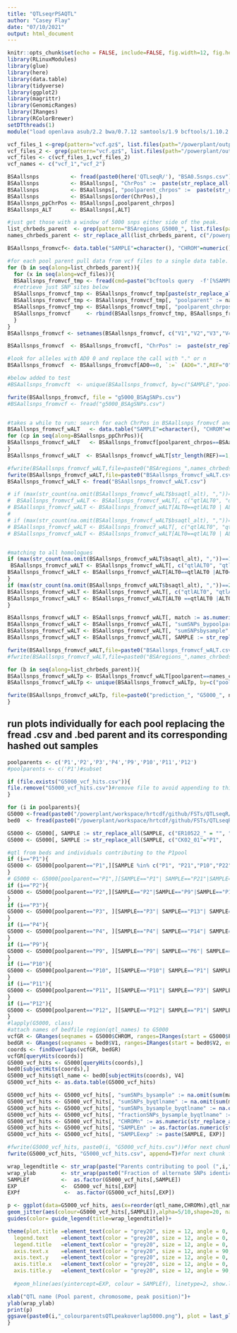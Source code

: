```yaml
---
title: "QTLseqrPSAQTL"
author: "Casey Flay"
date: "07/10/2021"
output: html_document
---
```


```r
knitr::opts_chunk$set(echo = FALSE, include=FALSE, fig.width=12, fig.height=8, fig.path='Figs/')
library(RLinuxModules)
library(glue)
library(here)
library(data.table)
library(tidyverse)
library(ggplot2)
library(magrittr)
library(GenomicRanges)
library(IRanges)
library(RColorBrewer)
setDTthreads(1)
module("load openlava asub/2.2 bwa/0.7.12 samtools/1.9 bcftools/1.10.2 vcftools")
```

```r
vcf_files_1 <-grep(pattern="vcf.gz$", list.files(path="/powerplant/output/genomic/plant/Actinidia/chinensis/Resequencing/Variants/Russell_V2a.chromosomes.and.unassigned/ER10522", full.names=T), invert=F, value=T)
vcf_files_2 <- grep(pattern="vcf.gz$", list.files(path="/powerplant/output/genomic/plant/Actinidia/chinensis/Resequencing/Variants/Russell_V2a.chromosomes.and.unassigned/ER10400_and_SRA", full.names=T), invert=F, value=T)
vcf_files <- c(vcf_files_1,vcf_files_2)
vcf_names <- c("vcf_1","vcf_2")

BSAallsnps          <- fread(paste0(here('QTLseqR/'), "BSA0.5snps.csv"))#or BSA0.05snps.csv
BSAallsnps          <- BSAallsnps[, "ChrPos" :=  paste(str_replace_all(CHROM, "chr",""), POS, sep=".")]
BSAallsnps          <- BSAallsnps[, "poolparent_chrpos" :=  paste(str_replace_all(parent, "_bsa",""),CHROM, POS, sep=".")]
BSAallsnps          <- BSAallsnps[order(ChrPos),]
BSAallsnps_ppChrPos <- BSAallsnps[,poolparent_chrpos]
BSAallsnps_ALT      <- BSAallsnps[,ALT]

#just get those with a window of 5000 snps either side of the peak.
list_chrbeds_parent  <- grep(pattern="BSAregions_G5000_", list.files(path=here("QTLseqR"), full.names=T), invert=F, value=T)
names_chrbeds_parent <- str_replace_all(list_chrbeds_parent, c("/powerplant/workspace/hrtcdf/github/FSTs/QTLseqR/BSAregions_"="", "_bsa.bed"="", "G5000_"=""))

BSAallsnps_fromvcf<- data.table("SAMPLE"=character(), "CHROM"=numeric(), "POS"=numeric(), "REF"=character(), "ALT0"=character(), "ALT1"=character(), "ALT2"=character(), "AD"=character(), "AD0"=numeric(), "AD1"=numeric(), "poolparent"=character(), "poolparent_chrpos"=character())

#for each pool parent pull data from vcf files to a single data table.
for (b in seq(along=list_chrbeds_parent)){
  for (x in seq(along=vcf_files)){
  BSAallsnps_fromvcf_tmp <- fread(cmd=paste("bcftools query  -f'[%SAMPLE \t%CHROM \t%POS \t%REF \t%ALT{0} \t%ALT{1} \t%ALT{2} \t%AD \t%AD{0} \t%AD{1} \n]'",paste0("-R '",list_chrbeds_parent[b],"'"), vcf_files[x]), fill=F)
  #retrieve just SNP sites below
  BSAallsnps_fromvcf_tmp <- BSAallsnps_fromvcf_tmp[paste(str_replace_all(V2, "chr",""), V3, sep=".") %in% na.omit(BSAallsnps$ChrPos),]
  BSAallsnps_fromvcf_tmp <- BSAallsnps_fromvcf_tmp[, "poolparent" := names_chrbeds_parent[b]] 
  BSAallsnps_fromvcf_tmp <- BSAallsnps_fromvcf_tmp[, "poolparent_chrpos" := paste(poolparent, V2, V3, sep=".")]
  BSAallsnps_fromvcf     <- rbind(BSAallsnps_fromvcf_tmp, BSAallsnps_fromvcf, use.names=FALSE)
  }
}
BSAallsnps_fromvcf <- setnames(BSAallsnps_fromvcf, c("V1","V2","V3","V4","V5","V6","V7","V8","V9","V10","poolparent", "poolparent_chrpos"), c("SAMPLE","CHROM", "POS", "REF", "ALT0", "ALT1", "ALT2","AD", "AD0", "AD1", "poolparent","poolparent_chrpos"))

BSAallsnps_fromvcf  <- BSAallsnps_fromvcf[, "ChrPos" :=  paste(str_replace_all(CHROM, "chr",""), POS, sep=".")]

#look for alleles with AD0 0 and replace the call with "." or n
BSAallsnps_fromvcf  <- BSAallsnps_fromvcf[AD0==0, `:=` (AD0=".",REF="0")][AD1==0, `:=` (AD1="n",ALT0=".")][AD==".", `:=` (REF=".",ALT0=".",ALT1=".")]

#below added to test
#BSAallsnps_fromvcft  <- unique(BSAallsnps_fromvcf, by=c("SAMPLE","poolparent","ChrPos"))

fwrite(BSAallsnps_fromvcf, file = "g5000_BSAgSNPs.csv")
#BSAallsnps_fromvcf <- fread("g5000_BSAgSNPs.csv")


#takes a while to run: search for each ChrPos in BSAallsnps_fromvcf and apply the alternate to the data.table. 
BSAallsnps_fromvcf_wALT   <- data.table("SAMPLE"=character(), "CHROM"=numeric(), "POS"=numeric(), "REF"=character(), "ALT0"=character(), "ALT1"=character(), "ALT2"=character(), "AD"=character(), "AD0"=numeric(), "AD1"=numeric(), "ChrPos"=numeric(), "bsaqtl_alt"=character(), "poolparent"=character(),"poolparent_chrpos"=character())
for (cp in seq(along=BSAallsnps_ppChrPos)){
BSAallsnps_fromvcf_wALT   <- BSAallsnps_fromvcf[poolparent_chrpos==BSAallsnps_ppChrPos[cp], "bsaqtl_alt" := BSAallsnps_ALT[cp]]
}
BSAallsnps_fromvcf_wALT  <- BSAallsnps_fromvcf_wALT[str_length(REF)==1,] #take out long reference allele strings

#fwrite(BSAallsnps_fromvcf_wALT,file=paste0("BSAregions_",names_chrbeds_parent[chb], ".csv"), append=F)
fwrite(BSAallsnps_fromvcf_wALT,file=paste0("BSAallsnps_fromvcf_wALT.csv"), append=F)
BSAallsnps_fromvcf_wALT <- fread("BSAallsnps_fromvcf_wALT.csv")

# if (max(str_count(na.omit(BSAallsnps_fromvcf_wALT$bsaqtl_alt), ","))==1){
#  BSAallsnps_fromvcf_wALT <- BSAallsnps_fromvcf_wALT[, c("qtlALT0", "qtlALT1") := tstrsplit(bsaqtl_alt, ",", fixed=TRUE)]#, "qtlALT2"
# BSAallsnps_fromvcf_wALT <- BSAallsnps_fromvcf_wALT[ALT0==qtlALT0 | ALT0==qtlALT1 , "match":= 1][match != 1, match := 0][AD1 == 0 |AD1==".", match := 0][is.na(match) == TRUE, match := 0]}
# 
# if (max(str_count(na.omit(BSAallsnps_fromvcf_wALT$bsaqtl_alt), ","))==2){
# BSAallsnps_fromvcf_wALT <- BSAallsnps_fromvcf_wALT[, c("qtlALT0", "qtlALT1", "qtlALT2") := tstrsplit(bsaqtl_alt, ",", fixed=TRUE)]
# BSAallsnps_fromvcf_wALT <- BSAallsnps_fromvcf_wALT[ALT0==qtlALT0 | ALT0==qtlALT1, "match":= 1][match != 1, match := 0][AD1 == 0 |AD1==".", match := 0][is.na(match) == TRUE, match := 0]}#| ALT0==qtlALT2 |ALT1==qtlALT0 | ALT1==qtlALT1 | ALT1==qtlALT2 | ALT2==qtlALT0 | ALT2==qtlALT1 | ALT2==qtlALT2


#matching to all homologues
if (max(str_count(na.omit(BSAallsnps_fromvcf_wALT$bsaqtl_alt), ","))==1){
 BSAallsnps_fromvcf_wALT <- BSAallsnps_fromvcf_wALT[, c("qtlALT0", "qtlALT1") := tstrsplit(bsaqtl_alt, ",", fixed=TRUE)]#, "qtlALT2"
BSAallsnps_fromvcf_wALT <- BSAallsnps_fromvcf_wALT[ALT0==qtlALT0 |ALT0==qtlALT1 |ALT1==qtlALT0 |ALT1==qtlALT1, "match":= 1]#[match != 1, match := 0][AD1 == 0 |AD1==".", match := 0][is.na(match) == TRUE, match := 0]
}
if (max(str_count(na.omit(BSAallsnps_fromvcf_wALT$bsaqtl_alt), ","))==2){
BSAallsnps_fromvcf_wALT <- BSAallsnps_fromvcf_wALT[, c("qtlALT0", "qtlALT1", "qtlALT2") := tstrsplit(bsaqtl_alt, ",", fixed=TRUE)]
BSAallsnps_fromvcf_wALT <- BSAallsnps_fromvcf_wALT[ALT0 ==qtlALT0 |ALT0 ==qtlALT1 |ALT0 ==qtlALT2 |ALT1==qtlALT0 |ALT1==qtlALT1 |ALT1==qtlALT2, match:= 1][match != 1, match := 0][AD1 == 0 |AD1==".", match := 0][is.na(match) == TRUE, match := 0]#| ALT0==qtlALT2 |ALT1==qtlALT0 | ALT1==qtlALT1 | ALT1==qtlALT2 | ALT2==qtlALT0 | ALT2==qtlALT1 | ALT2==qtlALT2
}

BSAallsnps_fromvcf_wALT <- BSAallsnps_fromvcf_wALT[, match := as.numeric(match)]
BSAallsnps_fromvcf_wALT <- BSAallsnps_fromvcf_wALT[, "sumSNPs_bypoolparent" := sum(match), by = poolparent]
BSAallsnps_fromvcf_wALT <- BSAallsnps_fromvcf_wALT[, "sumSNPsbysample" := na.omit(sum(match)), by = SAMPLE]
BSAallsnps_fromvcf_wALT <- BSAallsnps_fromvcf_wALT[, SAMPLE := str_replace_all(SAMPLE, c("ER10522_" = "", "SRA_" = "", "ER10400_" = ""))]#clean pedigreeID

fwrite(BSAallsnps_fromvcf_wALT,file=paste0("BSAallsnps_fromvcf_wALT.csv"), append=F)
#fwrite(BSAallsnps_fromvcf_wALT,file=paste0("BSAregions_",names_chrbeds_parent[chb], ".csv"), append=F)

for (b in seq(along=list_chrbeds_parent)){
BSAallsnps_fromvcf_wALTp <- BSAallsnps_fromvcf_wALT[poolparent==names_chrbeds_parent[b],]
BSAallsnps_fromvcf_wALTp <- unique(BSAallsnps_fromvcf_wALTp, by=c("poolparent","ChrPos","SAMPLE"))

fwrite(BSAallsnps_fromvcf_wALTp, file=paste0("prediction_", "G5000_", names_chrbeds_parent[b], ".csv"), append=F)
}
```


## run plots individually for each pool replacing the fread .csv and .bed parent and its corresponding hashed out samples
 
```r
poolparents <- c('P1','P2','P3','P4','P9','P10','P11','P12')
#poolparents <- c('P1')#subset

if (file.exists("G5000_vcf_hits.csv")){
file.remove("G5000_vcf_hits.csv")#remove file to avoid appending to this file in loop
}

for (i in poolparents){
G5000 <-fread(paste0("/powerplant/workspace/hrtcdf/github/FSTs/QTLseqR/10.QTLseqrPSAqtl/prediction_G5000_",{i},".csv"))
bed0  <- fread(paste0("/powerplant/workspace/hrtcdf/github/FSTs/QTLseqR/BSAregions_G5000_",i,"_bsa.bed"))

G5000 <- G5000[, SAMPLE := str_replace_all(SAMPLE, c("ER10522_" = "", "SRA_" = "", "ER10400_" = ""))]#clean pedigreeID
G5000 <- G5000[, SAMPLE := str_replace_all(SAMPLE, c("CK02_01"="P1",	"CK19_03"="P2",	"CK23_08"="P3",	"CK51_09"="P4",	"CK09_11"="P5",	"CK17_03"="P6",	"CK18_01"="P7",	"Russell"="P8", "CK10_02"="P9",	"CK20_01"="P10",	"CK22_03"="P11",	"CK51_01"="P12",	"CK01_01_01_01"="P13",	"CK02_04"="P14",	"CK06_01"="P15",	"CK10_05"="P16",	"CK13_02"="P17",	"CK15_03"="P18",	"CK15_04"="P19",	"CK16_01"="P20",	"CK17_02"="P21",	"CK26_01"="P22"))]

#qtl from beds and individuals contributing to the P1pool
if (i=="P1"){
G5000 <- G5000[poolparent=="P1",][SAMPLE %in% c("P1", "P21","P10","P22","P12","P18"),][SAMPLE=="P1", "EXP" := 0.5][SAMPLE=="P21" , "EXP" := 0.039][SAMPLE=="P10", "EXP" := 0.026][SAMPLE=="P22", "EXP" := 0.026][ SAMPLE=="P12", "EXP" := 0.395][SAMPLE=="P18", "EXP" := 0.013]
}
# G5000 <- G5000[poolparent=="P1",][SAMPLE=="P1"| SAMPLE=="P21"|SAMPLE=="P10"| SAMPLE=="P22"|SAMPLE=="P12"| SAMPLE=="P18",][SAMPLE=="P1", "EXP" := 0.5][SAMPLE=="P21" , "EXP" := 0.039][SAMPLE=="P10", "EXP" := 0.026][SAMPLE=="P22", "EXP" := 0.026][ SAMPLE=="P12", "EXP" := 0.395][SAMPLE=="P18", "EXP" := 0.013]
if (i=="P2"){
G5000 <- G5000[poolparent=="P2",][SAMPLE=="P2"|SAMPLE=="P9"|SAMPLE=="P16"|SAMPLE=="P17"|SAMPLE=="P19"| SAMPLE=="P12"|SAMPLE=="P22",][SAMPLE=="P2", "EXP" := 0.5][SAMPLE=="P9", "EXP" := 0.042][SAMPLE=="P16", "EXP" := 0.083][SAMPLE=="P17", "EXP" := 0.056][SAMPLE=="P19", "EXP" := 0.042][SAMPLE=="P12", "EXP" := 0.125][SAMPLE=="P22", "EXP" := 0.153]
}
if (i=="P3"){
G5000 <- G5000[poolparent=="P3", ][SAMPLE=="P3"| SAMPLE=="P13"| SAMPLE=="P18"| SAMPLE=="P20"| SAMPLE=="P11",][SAMPLE=="P3", "EXP" := 0.5][SAMPLE=="P13", "EXP" := 0.054][SAMPLE=="P18", "EXP" := 0.243][ SAMPLE=="P20", "EXP" := 0.027][SAMPLE=="P11", "EXP" := 0.176]
}
if (i=="P4"){
G5000 <- G5000[poolparent=="P4", ][SAMPLE=="P4"| SAMPLE=="P14"| SAMPLE=="P15"| SAMPLE=="P9"| SAMPLE=="P19"| SAMPLE=="P11",][SAMPLE=="P4", "EXP" := 0.5][ SAMPLE=="P14", "EXP" := 0.027][SAMPLE=="P15", "EXP" := 0.014][SAMPLE=="P9", "EXP" := 0.095][SAMPLE=="P19", "EXP" := 0.081][SAMPLE=="P11", "EXP" := 0.284]
}
if (i=="P9"){
G5000 <- G5000[poolparent=="P9", ][SAMPLE=="P9"| SAMPLE=="P6"| SAMPLE=="P7"| SAMPLE=="P4"| SAMPLE=="P2",] [SAMPLE=="P9", "EXP" := 0.5][ SAMPLE=="P6", "EXP" := 0.295][SAMPLE=="P7", "EXP" := 0.091][SAMPLE=="P4", "EXP" := 0.080][SAMPLE=="P2", "EXP" := 0.034]
}
if (i=="P10"){
G5000 <- G5000[poolparent=="P10", ][SAMPLE=="P10"| SAMPLE=="P1"| SAMPLE=="P5"| SAMPLE=="P8",] [SAMPLE=="P10", "EXP" := 0.5][ SAMPLE=="P1", "EXP" := 0.056][SAMPLE=="P5", "EXP" := 0.194][SAMPLE=="P8", "EXP" := 0.250] 
}
if (i=="P11"){
G5000 <- G5000[poolparent=="P11", ][SAMPLE=="P11"| SAMPLE=="P3"| SAMPLE=="P4", ][SAMPLE=="P11", "EXP" := 0.5][SAMPLE=="P3", "EXP" := 0.191][SAMPLE=="P4", "EXP" := 0.309]
}
if (i=="P12"){
G5000 <- G5000[poolparent=="P12", ][SAMPLE=="P12"| SAMPLE=="P1"| SAMPLE=="P6"| SAMPLE=="P2",] [SAMPLE=="P12", "EXP" := 0.5][SAMPLE=="P1", "EXP" := 0.238][SAMPLE=="P6", "EXP" := 0.190][SAMPLE=="P2", "EXP" := 0.071]
}
#lapply(G5000, class)
#attach names of bedfile region(qtl_names) to G5000
vcfGR <- GRanges(seqnames = G5000$CHROM, ranges=IRanges(start = G5000$POS, end = G5000$POS))
bedGR <- GRanges(seqnames = bed0$V1, ranges=IRanges(start = bed0$V2, end = bed0$V3, names = bed0$V4))
coords <- findOverlaps(vcfGR, bedGR)
vcfGR[queryHits(coords)]
G5000_vcf_hits <- G5000[queryHits(coords),]
bed0[subjectHits(coords),]
G5000_vcf_hits$qtl_name <- bed0[subjectHits(coords), V4]
G5000_vcf_hits <- as.data.table(G5000_vcf_hits)

G5000_vcf_hits <- G5000_vcf_hits[, "sumSNPs_bysample" := na.omit(sum(match)), by = SAMPLE]
G5000_vcf_hits <- G5000_vcf_hits[, "sumSNPs_byqtlname" := na.omit(sum(match)), by = qtl_name]
G5000_vcf_hits <- G5000_vcf_hits[, "sumSNPs_bysample_byqtlname" := na.omit(sum(match)), by = list(SAMPLE, qtl_name)]
G5000_vcf_hits <- G5000_vcf_hits[, "fractionSNPs_bysample_byqtlname" := na.omit(sum(match)/NROW(match)), by = list(SAMPLE, qtl_name)]
G5000_vcf_hits <- G5000_vcf_hits[, "CHROMn" := as.numeric(str_replace_all(CHROM, "chr", ""))]
G5000_vcf_hits <- G5000_vcf_hits[, "SAMPLEn" := as.factor(as.numeric(str_replace_all(SAMPLE, "P", "")))]
G5000_vcf_hits <- G5000_vcf_hits[, "SAMPLEexp" := paste(SAMPLE, EXP)]

#fwrite(G5000_vcf_hits, paste0(i, "G5000_vcf_hits.csv"))#for next chunk individuals
fwrite(G5000_vcf_hits, "G5000_vcf_hits.csv", append=T)#for next chunk for all pools

wrap_legendtitle <- str_wrap(paste("Parents contributing to pool (",i,")"),20) #Parents contributing to pool (",i,"), expected contribution of parent to pool (dashed line) "
wrap_ylab        <- str_wrap(paste0("Fraction of alternate SNPs identical to a 5000 bp region under the QTL peak apex"),32)
SAMPLEf          <-  as.factor(G5000_vcf_hits[,SAMPLE])
EXP              <-  G5000_vcf_hits[,EXP]
EXPf              <-  as.factor(G5000_vcf_hits[,EXP])

p <- ggplot(data=G5000_vcf_hits, aes(x=reorder(qtl_name,CHROMn),qtl_name, y=fractionSNPs_bysample_byqtlname))+
geom_jitter(aes(colour=G5000_vcf_hits[,SAMPLE]),alpha=5/10,shape=20, na.rm=T)+
guides(color= guide_legend(title=wrap_legendtitle))+

theme(plot.title =element_text(color = "grey20", size = 12, angle = 0, hjust = .5, vjust = 0, face = "plain"),
  legend.text    =element_text(color = "grey20", size = 12, angle = 0, hjust = 0, vjust = .5, face = "plain"),
  legend.title   =element_text(color = "grey20", size = 12, angle = 0, hjust = 0, vjust = 0, face = "plain"),
  axis.text.x    =element_text(color = "grey20", size = 12, angle = 90, hjust = .5, vjust = 0, face = "plain"),
  axis.text.y    =element_text(color = "grey20", size = 12, angle = 0, hjust = 0, vjust = 0, face = "plain"),  
  axis.title.x   =element_text(color = "grey20", size = 12, angle = 0, hjust = .5, vjust = 0, face = "plain"),
  axis.title.y   =element_text(color = "grey20", size = 12, angle = 90, hjust = .5, vjust = .5, face = "plain"))+
 
  #geom_hline(aes(yintercept=EXP, colour = SAMPLEf), linetype=2, show.legend = T)+

xlab("QTL name (Pool parent, chromosome, peak position)")+
ylab(wrap_ylab)
print(p)
ggsave(paste0(i,"_colourparentsQTLpeakoverlap5000.png"), plot = last_plot(), width = 20, height = 12, units = c("cm"), dpi = 320)
}
```


